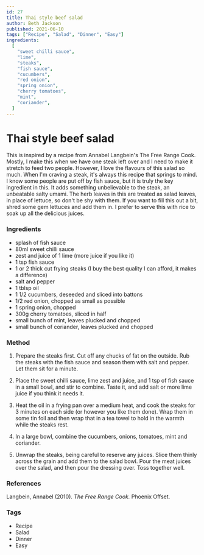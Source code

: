 ```yaml
---
id: 27
title: Thai style beef salad
author: Beth Jackson
published: 2021-06-10
tags: ["Recipe", "Salad", "Dinner", "Easy"]
ingredients:
  [
    "sweet chilli sauce",
    "lime",
    "steaks",
    "fish sauce",
    "cucumbers",
    "red onion",
    "spring onion",
    "cherry tomatoes",
    "mint",
    "coriander",
  ]
---
```


# Thai style beef salad

This is inspired by a recipe from Annabel Langbein's The Free Range Cook. Mostly, I make this when we have one steak left over and I need to make it stretch to feed two people. However, I love the flavours of this salad so much. When I'm craving a steak, it's always this recipe that springs to mind. I know some people are put off by fish sauce, but it is truly the key ingredient in this. It adds something unbelievable to the steak, an unbeatable salty umami. The herb leaves in this are treated as salad leaves, in place of lettuce, so don't be shy with them. If you want to fill this out a bit, shred some gem lettuces and add them in. I prefer to serve this with rice to soak up all the delicious juices.

### Ingredients

- splash of fish sauce
- 80ml sweet chilli sauce
- zest and juice of 1 lime (more juice if you like it)
- 1 tsp fish sauce
- 1 or 2 thick cut frying steaks (I buy the best quality I can afford, it makes a difference)
- salt and pepper
- 1 tblsp oil
- 1 1/2 cucumbers, deseeded and sliced into battons
- 1/2 red onion, chopped as small as possible
- 1 spring onion, chopped
- 300g cherry tomatoes, sliced in half
- small bunch of mint, leaves plucked and chopped
- small bunch of coriander, leaves plucked and chopped

### Method

1. Prepare the steaks first. Cut off any chucks of fat on the outside. Rub the steaks with the fish sauce and season them with salt and pepper. Let them sit for a minute.

2. Place the sweet chilli sauce, lime zest and juice, and 1 tsp of fish sauce in a small bowl, and stir to combine. Taste it, and add salt or more lime juice if you think it needs it.

3. Heat the oil in a frying pan over a medium heat, and cook the steaks for 3 minutes on each side (or however you like them done). Wrap them in some tin foil and then wrap that in a tea towel to hold in the warmth while the steaks rest.

<Timer inputHours={0} inputMinutes={3} inputSeconds={0} />

4. In a large bowl, combine the cucumbers, onions, tomatoes, mint and coriander.

5. Unwrap the steaks, being careful to reserve any juices. Slice them thinly across the grain and add them to the salad bowl. Pour the meat juices over the salad, and then pour the dressing over. Toss together well.

### References

Langbein, Annabel (2010). _The Free Range Cook._ Phoenix Offset.

### Tags

- Recipe
- Salad
- Dinner
- Easy
